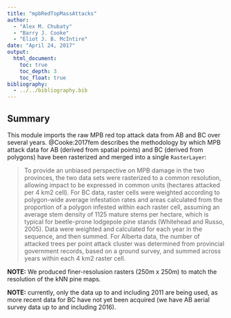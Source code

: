 ```yaml
---
title: "mpbRedTopMassAttacks"
author:
  - "Alex M. Chubaty"
  - "Barry J. Cooke"
  - "Eliot J. B. McIntire"
date: "April 24, 2017"
output:
  html_document:
    toc: true
    toc_depth: 3
    toc_float: true
bibliography:
  - ../../bibliography.bib
---
```


## Summary

This module imports the raw MPB red top attack data from AB and BC over several years.
@Cooke:2017fem describes the methodology by which MPB attack data for AB (derived from spatial points) and BC (derived from polygons) have been rasterized and merged into a single `RasterLayer`:

> To provide an unbiased perspective on MPB damage in the two provinces, the two data sets were rasterized to a common resolution, allowing impact to be expressed in common units (hectares attacked per 4 km2 cell).
> For BC data, raster cells were weighted according to polygon-wide average infestation rates and areas calculated from the proportion of a polygon infested within each raster cell, assuming an average stem density of 1125 mature stems per hectare, which is typical for beetle-prone lodgepole pine stands (Whitehead and Russo, 2005).
> Data were weighted and calculated for each year in the sequence, and then summed. For Alberta data, the number of attacked trees per point attack cluster was determined from provincial government records, based on a ground survey, and summed across years within each 4 km2 raster cell.

**NOTE:** We produced finer-resolusion rasters (250m x 250m) to match the resolution of the kNN pine maps.

**NOTE:** currently, only the data up to and including 2011 are being used, as more recent data for BC have not yet been acquired (we have AB aerial survey data up to and including 2016).
